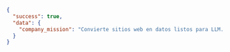 ```json JSON
{
  "success": true,
  "data": {
    "company_mission": "Convierte sitios web en datos listos para LLM. Impulsa tus aplicaciones de IA con datos limpios extraídos de cualquier sitio web."
  }
}
```
